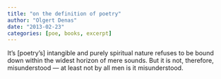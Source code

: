 ```yaml
---
title: "on the definition of poetry"
author: "Olgert Denas"
date: "2013-02-23"
categories: [poe, books, excerpt]
---
```

It’s [poetry’s] intangible and purely spiritual nature refuses to be bound down within the widest horizon of mere sounds. But it is not, therefore, misunderstood — at least not by all men is it misunderstood.